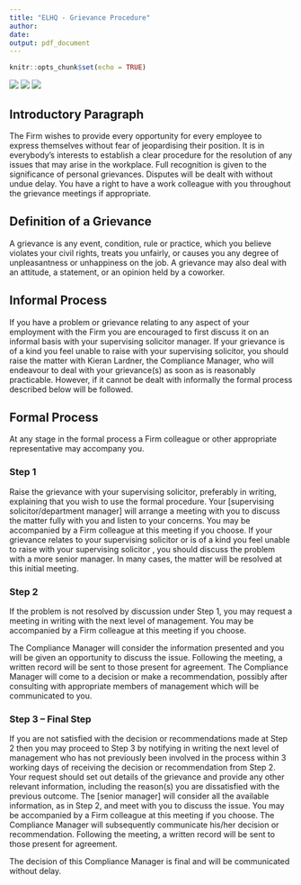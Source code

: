 ```yaml
---
title: "ELHQ - Grievance Procedure"
author: 
date: 
output: pdf_document
---
```


```r
knitr::opts_chunk$set(echo = TRUE)
```

![](blank.png) ![](blank.png)  ![](logo2.png)

## Introductory Paragraph

The Firm wishes to provide every opportunity for every employee to express themselves
without fear of jeopardising their position. It is in everybody’s interests to establish a clear
procedure for the resolution of any issues that may arise in the workplace. Full recognition is
given to the significance of personal grievances. Disputes will be dealt with without undue
delay. You have a right to have a work colleague with you throughout the grievance meetings
if appropriate.

## Definition of a Grievance

A grievance is any event, condition, rule or practice, which you believe violates your civil
rights, treats you unfairly, or causes you any degree of unpleasantness or unhappiness on
the job. A grievance may also deal with an attitude, a statement, or an opinion held by a coworker.

## Informal Process

If you have a problem or grievance relating to any aspect of your employment with the Firm
you are encouraged to first discuss it on an informal basis with your supervising
solicitor manager. If your grievance is of a kind you feel unable to raise with your
supervising solicitor, you should raise the matter with Kieran Lardner, the Compliance Manager,
who will endeavour to deal with your grievance(s) as soon as is reasonably practicable.
However, if it cannot be dealt with informally the formal process described below will be
followed.

## Formal Process

At any stage in the formal process a Firm colleague or other appropriate representative may
accompany you.

### Step 1

Raise the grievance with your supervising solicitor, preferably in
writing, explaining that you wish to use the formal procedure. Your [supervising
solicitor/department manager] will arrange a meeting with you to discuss the matter fully with
you and listen to your concerns. You may be accompanied by a Firm colleague at this
meeting if you choose. If your grievance relates to your supervising solicitor or is of a kind you feel unable to raise with your supervising solicitor
, you should discuss the problem with a more senior manager. In many cases, the
matter will be resolved at this initial meeting.

### Step 2

If the problem is not resolved by discussion under Step 1, you may request a meeting in
writing with the next level of management. You may be accompanied by a Firm colleague at
this meeting if you choose.

The Compliance Manager will consider the information presented and you will be given an
opportunity to discuss the issue. Following the meeting, a written record will be sent to those
present for agreement. The Compliance Manager will come to a decision or make a
recommendation, possibly after consulting with appropriate members of management which
will be communicated to you.

### Step 3 – Final Step

If you are not satisfied with the decision or recommendations made at Step 2 then you may
proceed to Step 3 by notifying in writing the next level of management who has not
previously been involved in the process within 3 working days of receiving the decision or
recommendation from Step 2. Your request should set out details of the grievance and
provide any other relevant information, including the reason(s) you are dissatisfied with the
previous outcome. The [senior manager] will consider all the available information, as in Step
2, and meet with you to discuss the issue. You may be accompanied by a Firm colleague at
this meeting if you choose. The Compliance Manager will subsequently communicate his/her
decision or recommendation. Following the meeting, a written record will be sent to those
present for agreement.

The decision of this Compliance Manager is final and will be communicated without delay.